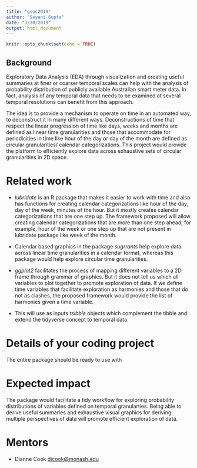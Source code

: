 ```yaml
---
title: "gsoc2019"
author: "Sayani Gupta"
date: "3/20/2019"
output: html_document
---
```


  ```r
knitr::opts_chunk$set(echo = TRUE)
```

## Background

<!-- Australian smart meters report large quantities of measurements on energy usage every half an hour for every households. Households are distributed geographically and they can differ with respect to demographic properties such as lifestyle or livability choices like usage and existence of solar panels, central heating or air conditioning. Also some households might consist of night owls, while other might have morning larks. Some might work from home most days in a week and have uniform energy usage through out the week, while others have very little usage in the weekdays and high usage only on weekends. Some households might be travelers who are always out on any extended/ public holidays and school breaks. -->


<!-- It is common to see aggregates of usage across households, total kwh used each half hour by state, for example, because energy companies need to understand maximum loads that they will have to plan ahead to accommodate. But studying overall energy use hides the distributions of usage at finer scales, and making it more difficult to find solutions to improve energy efficiency. -->

<!-- To illustrate further, if the energy companies are more cognizant of the energy usage of their customers, they might use the excess energy in times of off-peak demand for few households to charge solar batteries or reward households for using their energy mindfully in case of peak demand. Customers, for example, can view the distribution of their usage in peak demand periods compared to households with similar demographics and and save some dollars on their electricity bill.  -->


Exploratory Data Analysis (EDA) through visualization and creating useful summaries at finer or coarser temporal scales can help with the analysis of probability distribution of publicly available Australian smart meter data. In fact, analysis of any temporal data that needs to be examined at several temporal resolutions can benefit from this approach.

The idea is to provide a mechanism to operate on time in an automated way, to deconstruct it in many different ways. Deconstructions of time that respect the linear progression of time like days, weeks and months are defined as linear time granularities and those that accommodate for periodicities in time like hour of the day or day of the month are defined as circular granularities/ calendar categorizations. This project would provide the platform to efficiently explore data across exhaustive sets of circular granularities in 2D space.


# Related work

- *_lubridate_* is an R package that makes it easier to work with time and also has functions for creating calendar categorizations like hour of the day, day of the week, minutes of the hour. But it mostly creates calendar categorizations that are one step up. The framework proposed will allow creating calendar categorizations that are more than one step ahead, for example,  hour of the week or one step up that are not present in lubridate package like week of the month.

- Calendar based graphics in the package *_sugrrants_* help explore data across linear time granularities in a calendar format, whereas this package would help explore circular time granularities.

- *_ggplot2_* facilitates the process of mapping different variables to a 2D frame through grammar of graphics. But it does not tell us which all variables to plot together to promote exploration of data.
If we define time variables that facilitate exploration as harmonies and those that do not as clashes, the proposed framework would provide the list of harmonies given a time variable.

- This will use as inputs *_tsibble_* objects which complement the tibble and extend the tidyverse concept to temporal data.

# Details of your coding project

The entire package should be ready to use with 


# Expected impact

The package would facilitate a tidy workflow for exploring probability distributions of variables defined on temporal granularties. Being able to derive useful summaries and exhaustive visual graphics for deriving multiple perspectives of data will promote efficient exploration of data.

# Mentors

- Dianne Cook <dicook@monash.edu> 
  
  
  
  
  
  